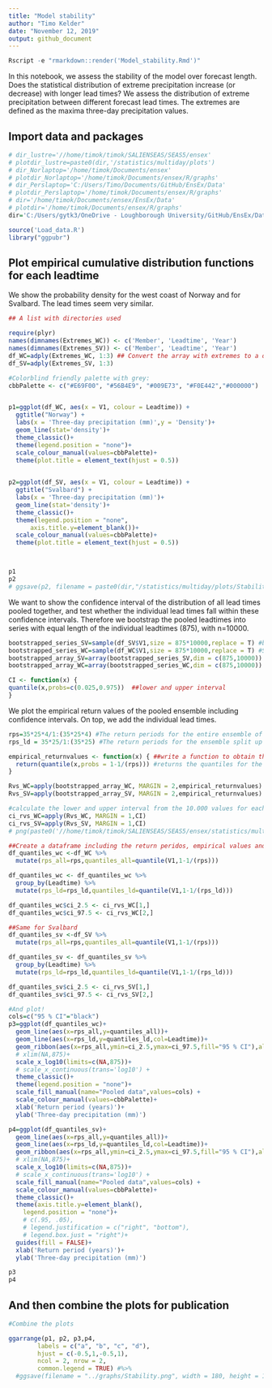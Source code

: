 ```yaml
---
title: "Model stability"
author: "Timo Kelder"
date: "November 12, 2019"
output: github_document 
---
```


```r
Rscript -e "rmarkdown::render('Model_stability.Rmd')"
```

In this notebook, we assess the stability of the model over forecast length. Does the statistical distribution of extreme precipitation increase (or decrease) with longer lead times? We assess the distribution of extreme precipitation between different forecast lead times. The extremes are defined as the maxima three-day precipitation values.   

## Import data and packages

```r
# dir_lustre='//home/timok/timok/SALIENSEAS/SEAS5/ensex'
# plotdir_lustre=paste0(dir,'/statistics/multiday/plots')
# dir_Norlaptop='/home/timok/Documents/ensex'
# plotdir_Norlaptop='/home/timok/Documents/ensex/R/graphs'
# dir_Perslaptop='C:/Users/Timo/Documents/GitHub/EnsEx/Data'
# plotdir_Perslaptop='/home/timok/Documents/ensex/R/graphs'
# dir='/home/timok/Documents/ensex/EnsEx/Data'
# plotdir='/home/timok/Documents/ensex/R/graphs'
dir='C:/Users/gytk3/OneDrive - Loughborough University/GitHub/EnsEx/Data'

source('Load_data.R')
library("ggpubr")
```
## Plot empirical cumulative distribution functions for each leadtime
We show the probability density for the west coast of Norway and for Svalbard. The lead times seem very similar.  


```r
## A list with directories used

require(plyr)
names(dimnames(Extremes_WC)) <- c('Member', 'Leadtime', 'Year')
names(dimnames(Extremes_SV)) <- c('Member', 'Leadtime', 'Year')
df_WC=adply(Extremes_WC, 1:3) ## Convert the array with extremes to a data frame 
df_SV=adply(Extremes_SV, 1:3)

```

```r
#Colorblind friendly palette with grey:
cbbPalette <- c("#E69F00", "#56B4E9", "#009E73", "#F0E442","#000000")


p1=ggplot(df_WC, aes(x = V1, colour = Leadtime)) +
  ggtitle("Norway") +
  labs(x = 'Three-day precipitation (mm)',y = 'Density')+
  geom_line(stat='density')+
  theme_classic()+
  theme(legend.position = "none")+
  scale_colour_manual(values=cbbPalette)+
  theme(plot.title = element_text(hjust = 0.5))
  

p2=ggplot(df_SV, aes(x = V1, colour = Leadtime)) +
  ggtitle("Svalbard") +
  labs(x = 'Three-day precipitation (mm)')+
  geom_line(stat='density')+
  theme_classic()+
  theme(legend.position = "none",
      axis.title.y=element_blank())+
  scale_colour_manual(values=cbbPalette)+
  theme(plot.title = element_text(hjust = 0.5))



p1
p2
# ggsave(p2, filename = paste0(dir,"/statistics/multiday/plots/Stability.png"), dpi = 100, type = "cairo")
```

We want to show the confidence interval of the distribution of all lead times pooled together, and test whether the individual lead times fall within these confidence intervals. Therefore we bootstrap the pooled leadtimes into series with equal length of the individual leadtimes (875), with n=10000.  

```r

bootstrapped_series_SV=sample(df_SV$V1,size = 875*10000,replace = T) #bootstraps the series of length equal to each lead time (875) with n= 10.000 
bootstrapped_series_WC=sample(df_WC$V1,size = 875*10000,replace = T) #Same for WC
bootstrapped_array_SV=array(bootstrapped_series_SV,dim = c(875,10000)) #Creates an array with 10.000 series of 875 values
bootstrapped_array_WC=array(bootstrapped_series_WC,dim = c(875,10000)) #Creates an array with 10.000 series of 875 values

CI <- function(x) {
quantile(x,probs=c(0.025,0.975))  ##lower and upper interval
}  

```


We plot the empirical return values of the pooled ensemble including confidence intervals. On top, we add the individual lead times. 

```r
rps=35*25*4/1:(35*25*4) #The return periods for the entire ensemble of 3500 years
rps_ld = 35*25/1:(35*25) #The return periods for the ensemble split up into 4 leadtimes, 875 years

empirical_returnvalues <- function(x) { ##write a function to obtain the quantiles for the distribution  
  return(quantile(x,probs = 1-1/(rps))) #returns the quantiles for the return values = (1-1/return period)
}

Rvs_WC=apply(bootstrapped_array_WC, MARGIN = 2,empirical_returnvalues) #apply the function to each of the 10.000 series
Rvs_SV=apply(bootstrapped_array_SV, MARGIN = 2,empirical_returnvalues) #Same for Svalbard

#calculate the lower and upper interval from the 10.000 values for each quantile. 
ci_rvs_WC=apply(Rvs_WC, MARGIN = 1,CI)
ci_rvs_SV=apply(Rvs_SV, MARGIN = 1,CI)
# png(paste0('//home/timok/timok/SALIENSEAS/SEAS5/ensex/statistics/multiday/plots/Stability_rv.png'),type='cairo')

##Create a dataframe including the return peridos, empirical values and confidence intervals
df_quantiles_wc <-df_WC %>% 
  mutate(rps_all=rps,quantiles_all=quantile(V1,1-1/(rps)))

df_quantiles_wc <- df_quantiles_wc %>% 
  group_by(Leadtime) %>% 
  mutate(rps_ld=rps_ld,quantiles_ld=quantile(V1,1-1/(rps_ld)))

df_quantiles_wc$ci_2.5 <- ci_rvs_WC[1,]
df_quantiles_wc$ci_97.5 <- ci_rvs_WC[2,]

##Same for Svalbard
df_quantiles_sv <-df_SV %>% 
  mutate(rps_all=rps,quantiles_all=quantile(V1,1-1/(rps)))

df_quantiles_sv <- df_quantiles_sv %>% 
  group_by(Leadtime) %>% 
  mutate(rps_ld=rps_ld,quantiles_ld=quantile(V1,1-1/(rps_ld)))

df_quantiles_sv$ci_2.5 <- ci_rvs_SV[1,]
df_quantiles_sv$ci_97.5 <- ci_rvs_SV[2,]

```

```r
#And plot!
cols=c("95 % CI"="black")
p3=ggplot(df_quantiles_wc)+
  geom_line(aes(x=rps_all,y=quantiles_all))+
  geom_line(aes(x=rps_ld,y=quantiles_ld,col=Leadtime))+
  geom_ribbon(aes(x=rps_all,ymin=ci_2.5,ymax=ci_97.5,fill="95 % CI"),alpha=0.1)+
  # xlim(NA,875)+
  scale_x_log10(limits=c(NA,875))+
  # scale_x_continuous(trans='log10') +
  theme_classic()+
  theme(legend.position = "none")+
  scale_fill_manual(name="Pooled data",values=cols) +
  scale_colour_manual(values=cbbPalette)+
  xlab('Return period (years)')+
  ylab('Three-day precipitation (mm)')

p4=ggplot(df_quantiles_sv)+
  geom_line(aes(x=rps_all,y=quantiles_all))+
  geom_line(aes(x=rps_ld,y=quantiles_ld,col=Leadtime))+
  geom_ribbon(aes(x=rps_all,ymin=ci_2.5,ymax=ci_97.5,fill="95 % CI"),alpha=0.1)+
  # xlim(NA,875)+
  scale_x_log10(limits=c(NA,875))+
  # scale_x_continuous(trans='log10') +
  scale_fill_manual(name="Pooled data",values=cols) +
  scale_colour_manual(values=cbbPalette)+
  theme_classic()+
  theme(axis.title.y=element_blank(),
    legend.position = "none")+
    # c(.95, .05),
    # legend.justification = c("right", "bottom"),
    # legend.box.just = "right")+
  guides(fill = FALSE)+
  xlab('Return period (years)')+
  ylab('Three-day precipitation (mm)')

p3
p4
```

## And then combine the plots for publication

```r
#Combine the plots

ggarrange(p1, p2, p3,p4, 
        labels = c("a", "b", "c", "d"),
        hjust = c(-0.5,1,-0.5,1),
        ncol = 2, nrow = 2,
        common.legend = TRUE) #%>% 
  #ggsave(filename = "../graphs/Stability.png", width = 180, height = 180, units='mm')


```